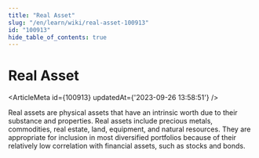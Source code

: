 ```yaml
---
title: "Real Asset"
slug: "/en/learn/wiki/real-asset-100913"
id: "100913"
hide_table_of_contents: true
---
```



# Real Asset

<ArticleMeta id={100913} updatedAt={'2023-09-26 13:58:51'} />
<div className='border-solid border-b border-t-0 my-4 border-[var(--ifm-color-gray-300)]' />

Real assets are physical assets that have an intrinsic worth due to their substance and properties. Real assets include precious metals, commodities, real estate, land, equipment, and natural resources. They are appropriate for inclusion in most diversified portfolios because of their relatively low correlation with financial assets, such as stocks and bonds.
